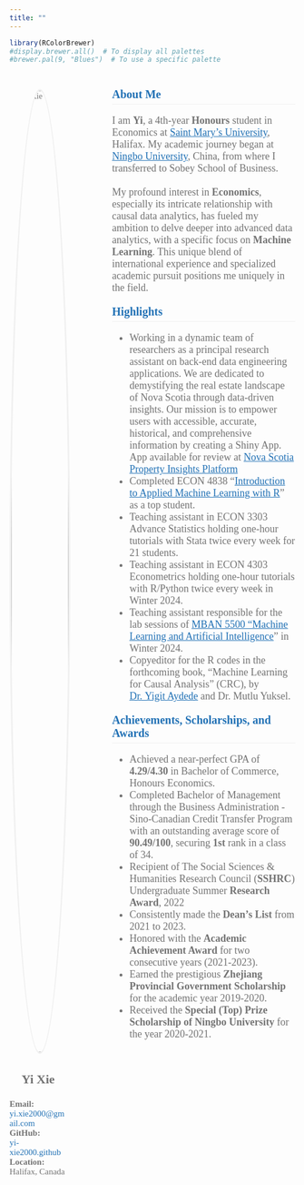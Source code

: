 ```yaml
---
title: ""
---
```

```r
library(RColorBrewer)
#display.brewer.all()  # To display all palettes
#brewer.pal(9, "Blues")  # To use a specific palette
```
<!-- Add a container for the entire page content -->
<div style="font-family: 'Georgia', serif; color: #737373; max-width: 100%; display: flex;">

  <!-- Sidebar content -->
  <div style="font-family: 'Georgia', serif; color: #737373; margin-right: 80px; margin-top: 30px; width: 20%;">
  <img src="Picture1.jpg" alt="Yi Xie" style="width: 100%; border-radius: 50%; border: 3px solid #F0F0F0; margin-bottom: 10px;"/>
    <p style="font-family: 'Georgia', serif; color: #737373; text-align: center;font-size: 22px">
    <strong>Yi Xie</strong><br>
  </p>
  <p style="font-size: 15px;">
    <strong>Email:</strong><br> <a href="mailto:yi.xie2000@gmail.com" style="color: #2171B5; text-decoration: none;">yi.xie2000@gmail.com</a><br>
    <strong>GitHub:</strong><br> <a href="https://github.com/yi-xie2000" target="_blank" style="color: #2171B5; text-decoration: none;">yi-xie2000.github</a><br>
    <strong>Location:</strong><br> Halifax, Canada</a><br>
  </p>
  </div>

  <!-- Main content -->
  <div style="font-family: 'Georgia', serif; color: #737373; max-width: 80%; margin: auto;">

  <h2 style="font-size: 20px; color: #2171B5; font-weight: bold; margin-bottom: 10px; border-bottom: 1px solid #F0F0F0; padding-bottom: 5px;">
    About Me
</h2>
  <p style="font-size: 18px;">
    I am <strong>Yi</strong>, a 4th-year <strong>Honours</strong> student in Economics at <a href="https://www.smu.ca/" target="_blank" style="color: #2171B5; text-decoration: underline;">Saint Mary's University</a>, Halifax. My academic journey began at <a href="https://www.nbu.edu.cn" target="_blank" style="color: #2171B5; text-decoration: underline;">Ningbo University</a>, China, from where I transferred to Sobey School of Business.<br><br>
    My profound interest in <strong>Economics</strong>, especially its intricate relationship with causal data analytics, has fueled my ambition to delve deeper into advanced data analytics, with a specific focus on <strong>Machine Learning</strong>. This unique blend of international experience and specialized academic pursuit positions me uniquely in the field.
  </p>

  <h2 style="font-size: 20px; color: #2171B5;font-weight: bold; margin-top: 20px; border-bottom: 1px solid #F0F0F0; padding-bottom: 5px;">Highlights</h2>
  <ul style="font-size: 18px; color: #737373;">
    <li>Working in a dynamic team of researchers as a principal research assistant on back-end data engineering applications. We are dedicated to demystifying the real estate landscape of Nova Scotia through data-driven insights. Our mission is to empower users with accessible, accurate, historical, and comprehensive information by creating a Shiny App. App available for review at <a href=" https://jzmtko-yigit-aydede.shinyapps.io/Shiny2/" target="_blank" style="color: #2171B5; text-decoration: underline;">Nova Scotia Property Insights Platform</a></li>
     <li>Completed ECON 4838 "<a href="https://yaydede.github.io/Toolbox/" target="_blank" style="color: #2171B5; text-decoration: underline;">Introduction to Applied Machine Learning with R</a>" as a top student.</li>
    <li>Teaching assistant in ECON 3303 Advance Statistics holding one-hour tutorials with Stata twice every week for 21 students.</li>
    <li>Teaching assistant in ECON 4303 Econometrics holding one-hour tutorials with R/Python twice every week in Winter 2024.</li>
    <li>Teaching assistant responsible for the lab sessions of <a href="https://www.smu.ca/mban/index.html" target="_blank" style="color: #2171B5; text-decoration: underline;">MBAN 5500 "Machine Learning and Artificial Intelligence</a>" in Winter 2024.</li>
    <li>Copyeditor for the R codes in the forthcoming book, "Machine Learning for Causal Analysis" (CRC), by <a href="https://yaydede.github.io" target="_blank" style="color: #2171B5; text-decoration: underline;">Dr. Yigit Aydede</a> and Dr. Mutlu Yuksel.</li>
  </ul>
  
  <h2 style="font-size: 20px; color: #2171B5;font-weight: bold; margin-top: 20px; border-bottom: 1px solid #F0F0F0; padding-bottom: 5px;">Achievements, Scholarships, and Awards</h2>
  <ul style="font-size: 18px; color: #737373;">
    <li>Achieved a near-perfect GPA of <strong>4.29/4.30</strong> in Bachelor of Commerce, Honours Economics.</li>
    <li>Completed Bachelor of Management through the Business Administration - Sino-Canadian Credit Transfer Program with an outstanding average score of <strong>90.49/100</strong>, securing <strong>1st</strong> rank in a class of 34.</li>
    <li>Recipient of The Social Sciences & Humanities Research Council (<strong>SSHRC</strong>) Undergraduate Summer <strong>Research Award</strong>, 2022</li>
    <li>Consistently made the <strong>Dean’s List</strong> from 2021 to 2023.</li>
    <li>Honored with the <strong>Academic Achievement Award</strong> for two consecutive years (2021-2023).</li>
    <li>Earned the prestigious <strong>Zhejiang Provincial Government Scholarship</strong> for the academic year 2019-2020.</li>
    <li>Received the <strong>Special (Top) Prize Scholarship of Ningbo University</strong> for the year 2020-2021.</li>
  </ul>
  </div>

</div>